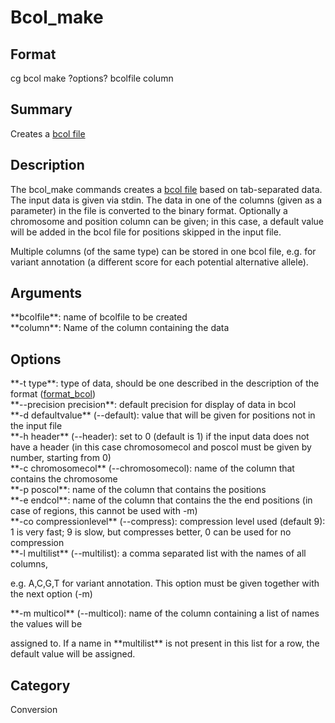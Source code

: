 = Bcol_make =

== Format ==
cg bcol make ?options? bcolfile column

== Summary ==
Creates a [[format_bcol|bcol file]]

== Description ==
The bcol_make commands creates a [[format_bcol|bcol file]] based on tab-separated data.
The input data is given via stdin. The data in one of the columns (given as a parameter)
in the file is converted to the binary format. 
Optionally a chromosome and position column can be given; in this case, a
default value will be added in the bcol file for positions skipped in the
input file.

Multiple columns (of the same type) can be stored in one bcol file, e.g. for
variant annotation (a different score for each potential alternative allele).

== Arguments ==
; **bcolfile**: name of bcolfile to be created
; **column**: Name of the column containing the data

== Options ==
; **-t type**: type of data, should be one described in the description of the format ([[format_bcol|format_bcol]])
; **--precision precision**: default precision for display of data in bcol
; **-d defaultvalue** (--default): value that will be given for positions not in the input file
; **-h header** (--header): set to 0 (default is 1) if the input data does not have a header (in this case chromosomecol and poscol must be given by number, starting from 0)
; **-c chromosomecol** (--chromosomecol): name of the column that contains the chromosome
; **-p poscol**: name of the column that contains the positions
; **-e endcol**: name of the column that contains the the end positions (in case of regions, this cannot be used with -m)
; **-co compressionlevel** (--compress): compression level used (default 9): 1 is very fast; 9 is slow, but compresses better, 0 can be used for no compression
; **-l multilist** (--multilist): a comma separated list with the names of all columns, 
e.g. A,C,G,T for variant annotation. This option must be given together with the next option (-m)
; **-m multicol** (--multicol): name of the column containing a list of names the values will be
assigned to. If a name in **multilist** is not present in this list for a row, the
default value will be assigned.

== Category ==
Conversion
